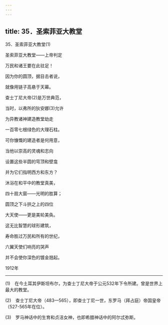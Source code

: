 ```yaml
---
---
---
```

title: 35．圣索菲亚大教堂
---




35．圣索菲亚大教堂(1)


圣索菲亚大教堂——上帝判定

万民和诸王要在此驻足！

因为你的圆顶，据目击者说，

就像用链子高悬于天幕。

查士丁尼大帝(2)是万世典范，

当时，以弗所的狄安娜(3)允许

为异教诸神建造教堂劫走

一百零七根绿色的大理石柱。

可你慷慨的建造者是何用意，

当他以崇高的灵魂和志向

设置这些半圆的穹顶和壁龛

并为它们指明西方和东方？

沐浴在和平中的教堂真美，

四十扇大窗——光明的胜算；

圆顶之下斗拱之上的四位

大天使——更是美轮美奂。

这无比智慧的球形建筑，

寿命胜过万民和所有的世纪，

六翼天使们响亮的哭声

并不会使你深色的镀金翘起。

1912年



* * *



(1)　在今土耳其伊斯坦布尔，为查士丁尼大帝于公元532年下令所建。曾是世界上最大的教堂。

(2)　查士丁尼大帝（483—565），即查士丁尼一世，东罗马（拜占庭）帝国皇帝（527-565年在位）。

(3)　罗马神话中的生育和贞洁女神，也即希腊神话中的阿尔忒弥斯。